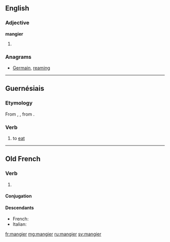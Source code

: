 ==English==

===Adjective===
'''mangier'''

# {{en-comparative of|mangy}}

===Anagrams===
* [[Germain#English|Germain]], [[reaming#English|reaming]]

----

==Guernésiais==

===Etymology===
From {{etyl|fro|roa-grn}} {{term|mengier|lang=fro}}, {{term|mangier|lang=fro}}, from {{etyl|la|roa-grn}} {{term|manduco|mandūcō, mandūcāre|lang=la}}.

===Verb===
{{head|roa-grn|verb}}

# to [[eat]]

----

==Old French==

===Verb===
{{head|fro|verb}}

# {{alternative form of|mengier|lang=fro}}

====Conjugation====
{{fro-conj-gier|man}}

====Descendants====
* French: {{l|fr|manger}}
* Italian: {{l|it|mangiare}}

[[fr:mangier]]
[[mg:mangier]]
[[ru:mangier]]
[[sv:mangier]]